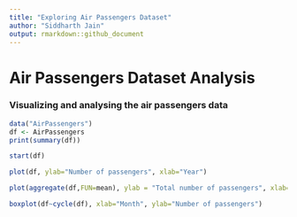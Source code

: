 ```yaml
---
title: "Exploring Air Passengers Dataset"
author: "Siddharth Jain"
output: rmarkdown::github_document
---
```


# Air Passengers Dataset Analysis
### Visualizing and analysing the air passengers data
```r
data("AirPassengers")
df <- AirPassengers
print(summary(df))

start(df)

plot(df, ylab="Number of passengers", xlab="Year")

plot(aggregate(df,FUN=mean), ylab = "Total number of passengers", xlab="Year")

boxplot(df~cycle(df), xlab="Month", ylab="Number of passengers")
```
